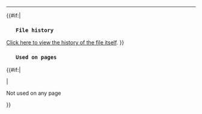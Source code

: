 <hr />

{{content}}


{{#if:{{{file_history_url|}}}|
<h3>
    File history
</h3>
<a href="{{{file_history_url}}}" target="_new">Click here to view the history of the file itself</a>.
}}

<h3>
    Used on pages
</h3>
{{#if:{{{has_used_on_pages|}}}|
<ul>
    {{used_on_pages}}
</ul>
|<p>Not used on any page</p>}}
